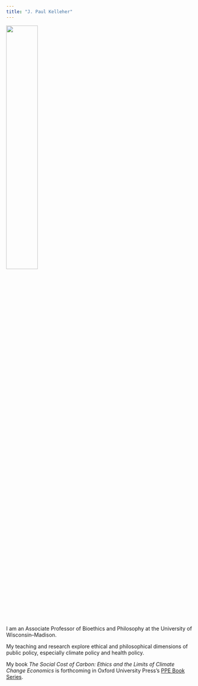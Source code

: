 ```yaml
---
title: "J. Paul Kelleher"
---
```


![](PK_monarch.png){ width=41% } 

I am an Associate Professor of Bioethics and Philosophy at the University of Wisconsin--Madison.

My teaching and research explore ethical and philosophical dimensions of public policy, especially climate policy and health policy.

My book *The Social Cost of Carbon: Ethics and the Limits of Climate Change Economics* is forthcoming in Oxford University Press's [PPE Book Series](https://ppebookseries.org/).